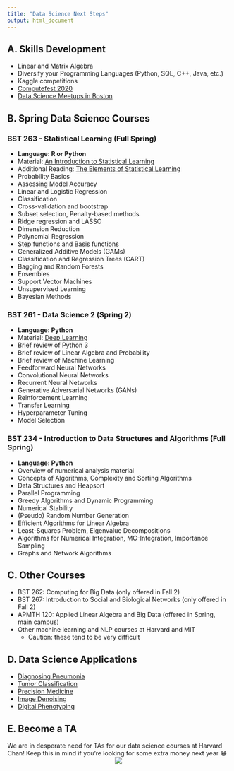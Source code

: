 ```yaml
---
title: "Data Science Next Steps"
output: html_document
---
```


## A. Skills Development
* Linear and Matrix Algebra
* Diversify your Programming Languages (Python, SQL, C++, Java, etc.)
* Kaggle competitions
* [Computefest 2020](https://computefest.seas.harvard.edu/)
* [Data Science Meetups in Boston](https://www.meetup.com/topics/data-science/us/ma/boston/?_cookie-check=nhT68rU50hwPaQWQ)


## B. Spring Data Science Courses

### BST 263 - Statistical Learning (Full Spring)
* **Language: R or Python**
* Material: [An Introduction to Statistical Learning](http://www-bcf.usc.edu/~gareth/ISL/ISLR%20Seventh%20Printing.pdf)
* Additional Reading: [The Elements of Statistical Learning](https://web.stanford.edu/~hastie/Papers/ESLII.pdf)
* Probability Basics
* Assessing Model Accuracy
* Linear and Logistic Regression
* Classification
* Cross-validation and bootstrap
* Subset selection, Penalty-based methods
* Ridge regression and LASSO
* Dimension Reduction
* Polynomial Regression
* Step functions and Basis functions
* Generalized Additive Models (GAMs)
* Classification and Regression Trees (CART)
* Bagging and Random Forests
* Ensembles
* Support Vector Machines
* Unsupervised Learning
* Bayesian Methods


### BST 261 - Data Science 2 (Spring 2)
* **Language: Python**
* Material: [Deep Learning](http://www.deeplearningbook.org/)
* Brief review of Python 3
* Brief review of Linear Algebra and Probability
* Brief review of Machine Learning
* Feedforward Neural Networks
* Convolutional Neural Networks
* Recurrent Neural Networks
* Generative Adversarial Networks (GANs)
* Reinforcement Learning
* Transfer Learning
* Hyperparameter Tuning
* Model Selection


### BST 234 - Introduction to Data Structures and Algorithms (Full Spring)
* **Language: Python**
* Overview of numerical analysis material
* Concepts of Algorithms, Complexity and Sorting Algorithms
* Data Structures and Heapsort
* Parallel Programming
* Greedy Algorithms and Dynamic Programming
* Numerical Stability
* (Pseudo) Random Number Generation
* Efficient Algorithms for Linear Algebra
* Least-Squares Problem, Eigenvalue Decompositions
* Algorithms for Numerical Integration, MC-Integration, Importance Sampling
* Graphs and Network Algorithms

## C. Other Courses

* BST 262: Computing for Big Data (only offered in Fall 2)
* BST 267: Introduction to Social and Biological Networks (only offered in Fall 2)
* APMTH 120: Applied Linear Algebra and Big Data (offered in Spring, main campus)
* Other machine learning and NLP courses at Harvard and MIT 
	* Caution: these tend to be very difficult


## D. Data Science Applications
* [Diagnosing Pneumonia](https://news.stanford.edu/2017/11/15/algorithm-outperforms-radiologists-diagnosing-pneumonia/)
* [Tumor Classification](https://www.sciencebuddies.org/blog/artificial-intelligence-and-cancer-diagnosis-meet-the-2012-google-science-fair-winner)
* [Precision Medicine](https://www.forbes.com/sites/oreillymedia/2012/08/20/data-science-and-the-health-care-revolution/#33d787f129f7)
* [Image Denoising](https://www.ncbi.nlm.nih.gov/pmc/articles/PMC6225344/)
* [Digital Phenotyping](https://www.hsph.harvard.edu/onnela-lab/)

## E. Become a TA
We are in desperate need for TAs for our data science courses at Harvard Chan! Keep this in mind if you're looking for some extra money next year 😁
<center><img src="./teaching_computers.png"></center>
